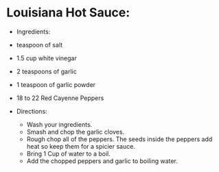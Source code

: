 # Louisiana Hot Sauce:

- Ingredients:
- teaspoon of salt
- 1.5 cup white vinegar
- 2 teaspoons of garlic
- 1 teaspoon of garlic powder
- 18 to 22 Red Cayenne Peppers

- Directions:
  - Wash your ingredients.
  - Smash and chop the garlic cloves.
  - Rough chop all of the peppers. The seeds inside the peppers add heat so keep them for a spicier sauce.
  - Bring 1 Cup of water to a boil.
  - Add the chopped peppers and garlic to boiling water.
